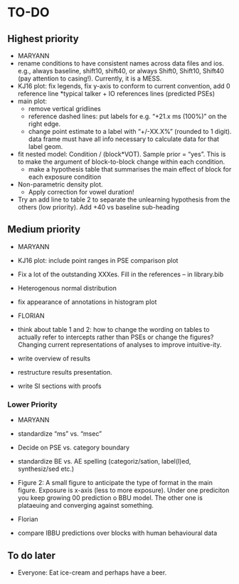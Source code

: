 <!-- Do NOT knit this document. It is part of a larger document. Instead knit the main document (my-apa-formatted-article) -->

# TO-DO

## Highest priority
 * MARYANN
  * rename conditions to have consistent names across data files and ios. e.g., always baseline, shift10, shift40, or always Shift0, Shift10, Shift40 (pay attention to casing!). Currently, it is a MESS.
  * KJ16 plot: fix legends, fix y-axis to conform to current convention, add 0 reference line *typical talker + IO references lines (predicted PSEs)
  * main plot:
    * remove vertical gridlines
    * reference dashed lines: put labels for e.g. "+21.x ms (100%)" on the right edge.
    * change point estimate to a label with "+/-XX.X%" (rounded to 1 digit). data frame must have all info necessary to calculate data for that label geom.
  * fit nested model: Condition / (block*VOT). Sample prior = "yes". This is to make the argument of block-to-block change within each condition. 
    * make a hypothesis table that summarises the main effect of block for each exposure condition
  * Non-parametric density plot. 
    * Apply correction for vowel duration!
  * Try an add line to table 2 to separate the unlearning hypothesis from the others (low priority). Add +40 vs baseline sub-heading

## Medium priority

 * MARYANN
  * KJ16 plot: include point ranges in PSE comparison plot
  * Fix a lot of the outstanding XXXes. Fill in the references -- in library.bib
  * Heterogenous normal distribution
  * fix appearance of annotations in histogram plot
  
 * FLORIAN
  * think about table 1 and 2: how to change the wording on tables to actually refer to intercepts rather than PSEs or change the figures? Changing current representations of analyses to improve intuitive-ity. 
  * write overview of results
  * restructure results presentation.
  * write SI sections with proofs
  
### Lower Priority

 * MARYANN
  * standardize "ms" vs. "msec"
  * Decide on PSE vs. category boundary 
  * standardize BE vs. AE spelling (categoriz/sation, label(l)ed, synthesiz/sed etc.)
   * Figure 2: A small figure to anticipate the type of format in the main figure. Exposure is x-axis (less to more exposure). Under one prediciton you keep growing 00 prediction o BBU model. The other one is plataeuing and converging against something. 
    
 * Florian
  * compare IBBU predictions over blocks with human behavioural data

## To do later
  
  * Everyone: Eat ice-cream and perhaps have a beer.
